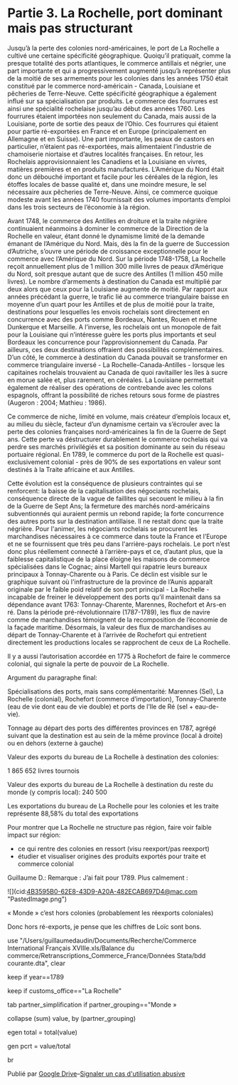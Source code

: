

# Partie 3. La Rochelle, port dominant mais pas structurant

<Caller id="viz-principale-partie-3" step={1} />

Jusqu’à la perte des colonies nord-américaines, le port de La Rochelle a cultivé une certaine spécificité géographique. Quoiqu’il pratiquait, comme la presque totalité des ports atlantiques, le commerce antillais et négrier, une part importante et qui a progressivement augmenté jusqu’à représenter plus de la moitié de ses armements pour les colonies dans les années 1750 était constitué par le commerce nord-américain - Canada, Louisiane et pêcheries de Terre-Neuve. Cette spécificité géographique a également influé sur sa spécialisation par produits. Le commerce des fourrures est ainsi une spécialité rochelaise jusqu’au début des années 1760. Les fourrures étaient importées non seulement du Canada, mais aussi de la Louisiane, porte de sortie des peaux de l’Ohio. Ces fourrures qui étaient pour partie ré-exportées en France et en Europe (principalement en Allemagne et en Suisse). Une part importante, les peaux de castors en particulier, n’étaient pas ré-exportées, mais alimentaient l’industrie de chamoiserie niortaise et d’autres localités françaises. En retour, les Rochelais approvisionnaient les Canadiens et la Louisiane en vivres, matières premières et en produits manufacturés. L’Amérique du Nord était donc un débouché important et facile pour les céréales de la région, les étoffes locales de basse qualité et, dans une moindre mesure, le sel nécessaire aux pêcheries de Terre-Neuve. Ainsi, ce commerce quoique modeste avant les années 1740 fournissait des volumes importants d’emploi dans les trois secteurs de l’économie à la région. 

<Caller id="viz-principale-partie-3" step={2} />

Avant 1748, le commerce des Antilles en droiture et la traite négrière continuaient néanmoins à dominer le commerce de la Direction de la Rochelle en valeur, étant donné le dynamisme limité de la demande émanant de l’Amérique du Nord. Mais, dès la fin de la guerre de Succession d’Autriche, s’ouvre une période de croissance exceptionnelle pour le commerce avec l’Amérique du Nord. Sur la période 1748-1758, La Rochelle reçoit annuellement plus de 1 million 300 mille livres de peaux d’Amérique du Nord, soit presque autant que de sucre des Antilles (1 million 450 mille livres). Le nombre d’armements à destination du Canada est multiplié par deux alors que ceux pour la Louisiane augmente de moitié. Par rapport aux années précédant la guerre, le trafic lié au commerce triangulaire baisse en moyenne d’un quart pour les Antilles et de plus de moitié pour la traite, destinations pour lesquelles les envois rochelais sont directement en concurrence avec des ports comme Bordeaux, Nantes, Rouen et même Dunkerque et Marseille. A l’inverse, les rochelais ont un monopole de fait pour la Louisiane qui n’intéresse guère les ports plus importants et seul Bordeaux les concurrence pour l’approvisionnement du Canada. Par ailleurs, ces deux destinations offraient des possibilités complémentaires. D’un côté, le commerce à destination du Canada pouvait se transformer en commerce triangulaire inversé - La Rochelle-Canada-Antilles - lorsque les capitaines rochelais trouvaient au Canada de quoi ravitailler les îles à sucre en morue salée et, plus rarement, en céréales. La Louisiane permettait également de réaliser des opérations de contrebande avec les colons espagnols, offrant la possibilité de riches retours sous forme de piastres (Augeron : 2004; Mathieu : 1986).

<Caller id="viz-principale-partie-3" step={3} />

Ce commerce de niche, limité en volume, mais créateur d’emplois locaux et, au milieu du siècle, facteur d’un dynamisme certain va s’écrouler avec la perte des colonies françaises nord-américaines la fin de la Guerre de Sept ans. Cette perte va déstructurer durablement le commerce rochelais qui va perdre ses marchés privilégiés et sa position dominante au sein du réseau portuaire régional. En 1789, le commerce du port de la Rochelle est quasi-exclusivement colonial - près de 90% de ses exportations en valeur sont destinés à la Traite africaine et aux Antilles.

Cette évolution est la conséquence de plusieurs contraintes qui se renforcent: la baisse de la capitalisation des négociants rochelais, conséquence directe de la vague de faillites qui secouent le milieu à la fin de la Guerre de Sept Ans; la fermeture des marchés nord-américains subventionnés qui auraient permis un rebond rapide; la forte concurrence des autres ports sur la destination antillaise. Il ne restait donc que la traite négrière. Pour l'animer, les négociants rochelais se procurent les marchandises nécessaires à ce commerce dans toute la France et l’Europe et ne se fournissent que très peu dans l'arrière-pays rochelais. Le port n’est donc plus réellement connecté à l’arrière-pays et ce, d’autant plus, que la faiblesse capitalistique de la place éloigne les maisons de commerce spécialisées dans le Cognac; ainsi Martell qui rapatrie leurs bureaux principaux à Tonnay-Charente ou à Paris. Ce déclin est visible sur le graphique suivant où l'infrastructure de la province de l’Aunis apparaît originale par le faible poid relatif de son port principal - La Rochelle - incapable de freiner le développement des ports qu’il maintenait dans sa dépendance avant 1763: Tonnay-Charente, Marennes, Rochefort et Ars-en ré. Dans la période pré-révolutionnaire (1787-1789), les flux de navire comme de marchandises témoignent de la recomposition de l’économie de la façade maritime. Désormais, la valeur des flux de marchandises au départ de Tonnay-Charente et à l’arrivée de Rochefort qui entretient directement les productions locales se rapprochent de ceux de La Rochelle.

Il y a aussi l’autorisation accordée en 1775 à Rochefort de faire le commerce colonial, qui signale la perte de pouvoir de La Rochelle.

Argument du paragraphe final: 

Spécialisations des ports, mais sans complémentarité: Marennes (Sel), La Rochelle (colonial), Rochefort (commerce d’importation), Tonnay-Charente (eau de vie dont eau de vie double) et ports de l’Ile de Ré (sel + eau-de-vie).

Tonnage au départ des ports des différentes provinces en 1787, agrégé suivant que la destination est au sein de la même province (local à droite) ou en dehors (externe à gauche)

Valeur des exports du bureau de La Rochelle à destination des colonies:

1 865 652 livres tournois

Valeur des exports du bureau de La Rochelle à destination du reste du monde (y compris local): 240 500

Les exportations du bureau de La Rochelle pour les colonies et les traite représente 88,58% du total des exportations

Pour montrer que La Rochelle ne structure pas région, faire voir faible impact sur région:

*   ce qui rentre des colonies en ressort (visu reexport/pas reexport)
*   étudier et visualiser origines des produits exportés pour traite et commerce colonial

Guillaume D.: Remarque : J’ai fait pour 1789. Plus calmement :

!\[\](cid:4B3595B0-62E8-43D9-A20A-482ECAB697D4@mac.com "PastedImage.png")

« Monde » c’est hors colonies (probablement les réexports coloniales)

Donc hors ré-exports, je pense que les chiffres de Loïc sont bons.

use "/Users/guillaumedaudin/Documents/Recherche/Commerce International Français XVIIIe.xls/Balance du commerce/Retranscriptions\_Commerce\_France/Données Stata/bdd courante.dta", clear

keep if year==1789

keep if customs\_office=="La Rochelle"

tab partner\_simplification if partner\_grouping=="Monde »

collapse (sum) value, by (partner\_grouping)

egen total = total(value)

gen pcrt = value/total

br

Publié par <a href="//docs.google.com/" rel="noopener" target="_blank" title="Learn more about Google Drive">Google Drive</a>–[Signaler un cas d'utilisation abusive ](https://docs.google.com/abuse?id=AKkXjowmHofdoYRrRj2raaJGZa2e4D84SnYAM5t5FCfpiXICvsFv_WccsA_6IxaHqPdOi8qsMtO5T9-o7j2mNZo:0)